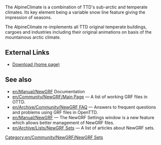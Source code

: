 

{{en/Community/NewGRF/Infobox NewGRF|setname= AlpineClimate
|screenshot= en/Community/NewGRF/Runbury600x400.png
|artist= Michael Blunck
|coder= Michael Blunck
|focus= en/Addons Landscape
|homepage=www.ttdpatch.de
|homepagename= Transport Tycoon - The New Graphics
|copyright= copyrighted
}}
The AlpineClimate is a combination of TTD's sub-arctic and temperate climates. Its key element being a variable snow line feature giving the impression of seasons. 

The AlpineClimate re-implements all TTD original temperate buildings, cargoes and industries including their original animations on basis of the mountainous arctic climate.  


==External Links==
*[http://ttdpatch.de/download.html Download (home page)]

== See also ==
* [[en/Manual/NewGRF]] Documentation
* [[en/Community/NewGRF/Main Page]] &mdash; A list of working GRF files in OTTD.
* [[en/Archive/Community/NewGRF FAQ]] &mdash; Answers to frequent questions and problems using GRF files in OpenTTD.
* [[en/Manual/NewGRF]] &mdash; The NewGRF Settings window is a new feature which allows better management of NewGRF files. 
* [[en/Archive/Lists/NewGRF Sets]] &mdash; A list of articles about NewGRF sets.

[[Category:en/Community/NewGRF/NewGRF Sets]]
